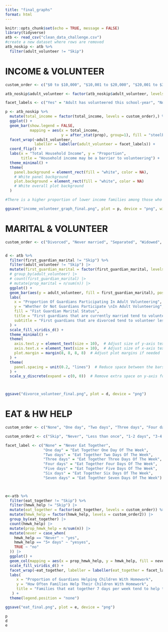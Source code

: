 ```yaml
---
title: "final_graphs"
format: html
---
```


```r
knitr::opts_chunk$set(echo = TRUE, message = FALSE)
library(tidyverse)
atb <- read_csv("clean_data_challenge.csv")
#create a new dataset where rows are removed 
atb_noskip <- atb %>%
  filter(adult_volunteer != "Skip")


```

# INCOME & VOLUNTEER

```r
custom_order <- c("$0 to $10,000", "$10,001 to $20,000", "$20,001 to $30,000", "$30,001 to $40,000", "$40,001 to $50,000", "$50,001 to $60,000", "$60,001 to $75,000", "$75,001 to $100,000", "$100,001 to $150,000", "$150,001 to $200,000", "$200,001 to $250,000", "$250,001 or more")

atb_noskip$adult_volunteer <- factor(atb_noskip$adult_volunteer, levels = c("Yes", "No"))

facet_labels <- c("Yes" = "Adult has volunteered this school-year", "No" = "Adult has NOT volunteered this school-year")

p <- atb_noskip %>%
  mutate(total_income = factor(total_income, levels = custom_order),) %>%
  ggplot() +
  geom_bar(show.legend = FALSE,
           mapping = aes(x = total_income,
                         y = after_stat(prop), group=1), fill = "steelblue") +
  facet_wrap(~adult_volunteer, 
             labeller = labeller(adult_volunteer = facet_labels)) +
  coord_flip() +
  labs(x = "Total Household Income", y = "Proportion",
       title = "Household income may be a barrier to volunteering") +
  theme_minimal() +
  theme(
    panel.background = element_rect(fill = "white", color = NA),
    # White panel background
    plot.background = element_rect(fill = "white", color = NA)
    # White overall plot background
  ) 

#There is a higher proportion of lower income families among those who do not volunteer

ggsave("income_volunteer_graph_final.png", plot = p, device = "png", width = 8, height = 6, dpi = 300)
```

# MARITAL & VOLUNTEER

```r
custom_order <- c("Divorced", "Never married", "Separated", "Widowed", "Now married")


d <- atb %>%
  filter(first_guardian_marital != "Skip") %>%
  filter(adult_volunteer != "Skip") |> 
  mutate(first_guardian_marital = factor(first_guardian_marital, levels = custom_order)) %>%
  # group_by(adult_volunteer) |> 
  # count(first_guardian_marital) |> 
  # mutate(prop_marital = n/sum(n)) |> 
  ggplot() +
  geom_bar(aes(y = adult_volunteer, fill = first_guardian_marital), position = "fill", width = 0.45) +
  labs(
    x = "Proportion Of Guardians Participating In Adult Volunteering",
    y = "Whether Or Not Guardians Participate \nIn Adult Volunteering",
    fill = "Fist Guardian Marital Status",
    title = "First guardians that are currently married tend to volunteer more",
    subtitle = "First guardians that are divorced tend to volunteer less"
  ) +
  scale_fill_viridis_d() +
  theme_minimal() +
  theme(
    axis.text.y = element_text(size = 10),  # Adjust size of y-axis text
    axis.text.x = element_text(size = 10),  # Adjust size of x-axis text
    plot.margin = margin(8, 8, 8, 8)  # Adjust plot margins if needed
  ) +
  theme(
    panel.spacing = unit(0.2, "lines")  # Reduce space between the bars
  ) +
  scale_y_discrete(expand = c(0, 0))  # Remove extra space on y-axis for categorical data



ggsave("divorce_volunteer_final.png", plot = d, device = "png")
```

# EAT & HW HELP

```r
custom_order <- c("None", "One day", "Two days", "Three days", "Four days", "Five days", "Six days", "Seven days")

custom_order2 <- c("Skip", "Never", "Less than once", "1-2 days", "3-4 days", "5+ days")

facet_label <- c("None" = "Never Eat Together",
                 "One day" = "Eat Together One Day Of The Week",
                 "Two days" = "Eat Together Two Days Of The Week",
                 "Three days" = "Eat Together Three Days Of The Week",
                 "Four days" = "Eat Together Four Days Of The Week",
                 "Five days" = "Eat Together Five Days Of The Week",
                 "Six days" = "Eat Together Six Days Of The Week",
                 "Seven days" = "Eat Together Seven Days Of The Week")

  

e<-atb %>%
  filter(eat_together != "Skip") %>%
  filter(hmwk_help != "Skip") |> 
  mutate(eat_together = factor(eat_together, levels = custom_order)) %>%
  mutate(hmwk_help = factor(hmwk_help, levels = custom_order2)) |> 
  group_by(eat_together) |> 
  count(hmwk_help) |> 
  mutate(prop_hmwk_help = n/sum(n)) |> 
  mutate(never = case_when(
    hmwk_help == "Never" ~ "yes",
    hmwk_help == "5+ days" ~ "yesyes",
    TRUE ~ "no"
  )) |> 
  ggplot() +
  geom_col(mapping = aes(x = prop_hmwk_help, y = hmwk_help, fill = never)) +
  scale_fill_viridis_d() +
  facet_wrap(~eat_together, labeller = labeller(eat_together = facet_label), ncol = 1) +
  labs(
     x = "Proportion of Guardians Helping Children With Homework",
     y = "How Often Families Help Their Children With Homework",
     title = "Families that eat together 7 days per week tend to help their children with homework more than others"
   ) +
  theme(legend.position = "none")

ggsave("eat_final.png", plot = e, device = "png")
```

```r
p
d
e
```
